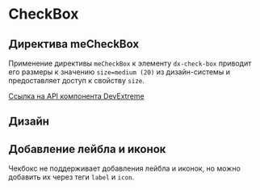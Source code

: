 
<Meta name="CheckBox Documentation" of={checkBoxStories} />

# CheckBox

## Директива meCheckBox

Применение директивы <code>meCheckBox</code> к элементу <code>dx-check-box</code> приводит его размеры к значению <code>size=medium (20)</code>
из дизайн-системы и предоставляет доступ к свойству <code>size</code>.

[Ссылка на API компонента DevExtreme](https://js.devexpress.com/Angular/Documentation/ApiReference/UI_Components/dxCheckBox/)

<Canvas of={checkBoxStories.Default} />
<Controls of={checkBoxStories.Default} />
<Source of={checkBoxStories.Default} dark />

## Дизайн

<Figma
  height="50%"
  collapsable
  defaultCollapsed
  url="https://www.figma.com/design/S2KXryEyWLA9cplaicYrVn/Components?node-id=38-9066&t=gC6C40DcbGAFZEUK-0"
/>

<style>
  {`
      h2 {
        border-bottom: none !important;
    }
`}
</style>

## Добавление лейбла и иконок

Чекбокс не поддерживает добавления лейбла и иконок, но можно добавить их через теги <code>label</code> и <code>icon</code>.

<Canvas of={checkBoxStories.WithLabelAndIcon} />
<Source of={checkBoxStories.WithLabelAndIcon} dark />

